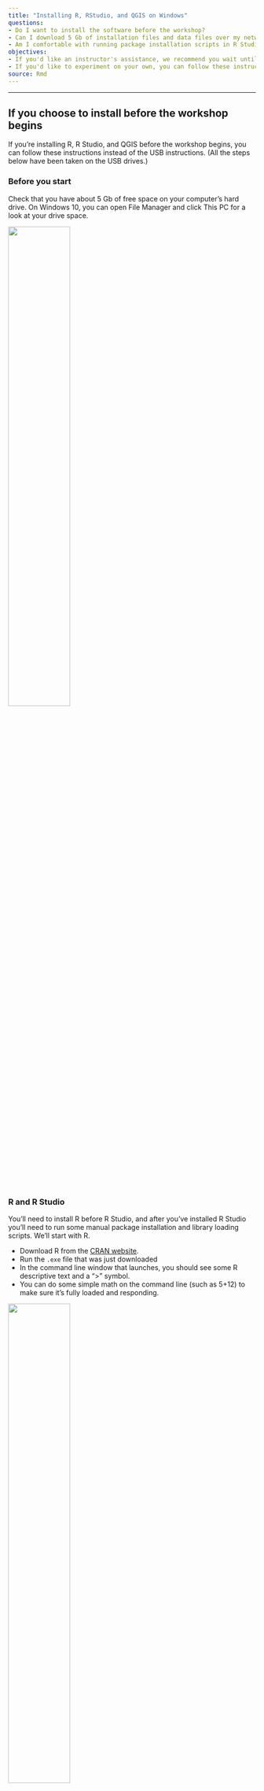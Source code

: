 ```yaml
---
title: "Installing R, RStudio, and QGIS on Windows"
questions:
- Do I want to install the software before the workshop?
- Can I download 5 Gb of installation files and data files over my network?
- Am I comfortable with running package installation scripts in R Studio?
objectives:
- If you'd like an instructor's assistance, we recommend you wait until the workshop.
- If you'd like to experiment on your own, you can follow these instructions.
source: Rmd
---
```


<!-- start cut from Windows veresion -->
<hr>

## If you choose to install before the workshop begins

If you're installing R, R Studio, and QGIS before the workshop begins, you can follow these
instructions instead of the USB instructions. (All the steps below have been taken on the USB drives.)

### Before you start

Check that you have about 5 Gb of free space on your computer's hard drive. On Windows 10, you can open File Manager and click This PC for a look at your drive space.

<img src="../figure/wininstall-1-file-mgr.PNG" width="50%">

### R and R Studio

You'll need to install R before R Studio, and after you've installed R Studio you'll need to run some manual package installation and library loading scripts. We'll start with R.


* Download R from
  the [CRAN website](http://cran.r-project.org/bin/windows/base/release.htm).
* Run the `.exe` file that was just downloaded
* In the command line window that launches, you should see some R descriptive text and a ">" symbol. 
* You can do some simple math on the command line (such as 5+12) to make sure it's fully loaded and responding.

<img src="../figure/wininstall2-r.png" width="50%">

Next:

* Go to the [RStudio download page](https://www.rstudio.com/products/rstudio/download/#download)
* Under *Installers* select **RStudio x.yy.zzz - Windows
  Vista/7/8/10** (where x, y, and z represent version numbers)
* Double click the file to install it
* Once it's installed, open RStudio to make sure it works and you don't get any
  error messages.

<img src="../figure/wininstall3-rstudio.png" width="70%">


### Installing the geospatial and federal data packages
  
* When RStudio is open and working, create a new R script file and copy in the 
contents of [this installation script file](https://github.com/data-carpentry-for-agriculture/trial-lesson/blob/gh-pages/_episodes_rmd/package_install_script.R). 

Here's where to make a new script:

<img src="../figure/wininstall4-rstudioinstallscript1.png" width="70%">

 * Run each line in this script by selecting it and clicking Run. 
 * Watch for any error messages along the way.
 * If the red stop sign in the top right corner of the console is still highlighted and the cursor is a gray \|, an installation process is still running.
 * If you see a blue > in the console , you're ready to run the next line.

(Note that this process can take **3 - 4 hours on Windows 10** because of virus checking procedures
that were already taken care of on the USB sticks. If you can wait for the USB sticks, you'll have
a faster way to get up and running.)

<img src="../figure/wininstall5-rstudioinstallscript2.png" width="50%">


### Checking that the packages installed correctly

* After you've run the installation items, create a new R script file and copy in the 
contents of [the package load and test file](https://github.com/data-carpentry-for-agriculture/trial-lesson/blob/gh-pages/_episodes_rmd/package_load_and_test.R). 
* Run each line by selecting it and clicking the Run key. Each test should let you know whether an error was encountered in the loading process.

<img src="../figure/wininstall6-rstudiolibraryload.png" width="50%">

An example of one of the tests' output:

<img src="../figure/wininstall7-rstudiotmaptest.png" width="75%">

## QGIS

To download QGIS, visit [the QGIS download site](https://qgis.org/en/site/forusers/download.html) and choose one of the standalone installers. (Most people can run the 64 bit version, though if you're not sure, use the 32 bit package, because 64 bit computers can run the 32 bit edition.)

Note: This is a 500 Mb file, so it's likely to take some time to download.

Double-click the installation file once it's downloaded and follow the prompts.

Once you've completed the process, you'll have a new Start Menu folder with several icons in it:

<img src="../figure/wininstall8-qgis-menuopts.png" width="40%">

Most of the time you'll want the regular Desktop version.

<img src="../figure/wininstall9-qgis-launch.png" width="75%">

